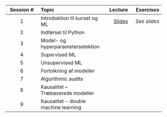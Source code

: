 | Session # | Topic | Lecture | Exercises |
| :--: | :-- | --: | --: |
| 1 | Introduktion til kurset og ML | [Slides](slides/1_introduction.html) | *See slides* |
| 2	| Indførsel til Python | | |
| 3 | Model- og hyperparameterselektion	 | | |
| 4 | Supervised ML | | |
| 5 | Unsupervised ML | | |
| 6 | Fortolkning af modeller | | |
| 7 | Algorithmic audits | | |
| 8 | Kausalitet – Træbaserede modeller	| | |
| 9 | Kausalitet -  double machine learning	| | |